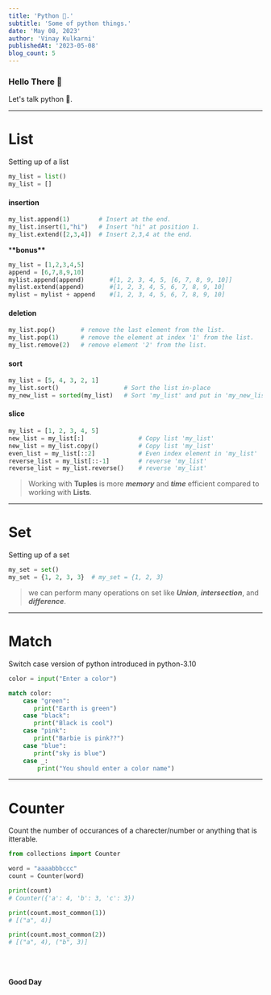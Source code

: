 ```yaml
---
title: 'Python 🐍.'
subtitle: 'Some of python things.'
date: 'May 08, 2023'
author: 'Vinay Kulkarni'
publishedAt: '2023-05-08'
blog_count: 5
---
```


### Hello There 🐼

Let's talk python 🐍.

---

# List

Setting up of a list

```python
my_list = list()
my_list = []
```

#### **insertion**

```python
my_list.append(1)        # Insert at the end.
my_list.insert(1,"hi")   # Insert "hi" at position 1.
my_list.extend([2,3,4])  # Insert 2,3,4 at the end.
```

\***\*bonus\*\***

```python
my_list = [1,2,3,4,5]
append = [6,7,8,9,10]
mylist.append(append)       #[1, 2, 3, 4, 5, [6, 7, 8, 9, 10]]
mylist.extend(append)       #[1, 2, 3, 4, 5, 6, 7, 8, 9, 10]
mylist = mylist + append    #[1, 2, 3, 4, 5, 6, 7, 8, 9, 10]
```

#### **deletion**

```python
my_list.pop()       # remove the last element from the list.
my_list.pop(1)      # remove the element at index '1' from the list.
my_list.remove(2)   # remove element '2' from the list.
```

#### **sort**

```python
my_list = [5, 4, 3, 2, 1]
my_list.sort()                  # Sort the list in-place
my_new_list = sorted(my_list)   # Sort 'my_list' and put in 'my_new_list'
```

#### **slice**

```python
my_list = [1, 2, 3, 4, 5]
new_list = my_list[:]               # Copy list 'my_list'
new_list = my_list.copy()           # Copy list 'my_list'
even_list = my_list[::2]            # Even index element in 'my_list'
reverse_list = my_list[::-1]        # reverse 'my_list'
reverse_list = my_list.reverse()    # reverse 'my_list'
```

> Working with **Tuples** is more **_memory_** and **_time_** efficient compared to working with **Lists**.

---

# Set

Setting up of a set

```python
my_set = set()
my_set = {1, 2, 3, 3}  # my_set = {1, 2, 3}
```

> we can perform many operations on set like **_Union_**, **_intersection_**, and **_difference_**.

---

# Match

Switch case version of python introduced in python-3.10

```python
color = input("Enter a color")

match color:
    case "green":
       print("Earth is green")
    case "black":
       print("Black is cool")
    case "pink":
       print("Barbie is pink??")
    case "blue":
       print("sky is blue")
    case _:
        print("You should enter a color name")
```

---

# Counter

Count the number of occurances of a charecter/number or anything that is itterable.

```python
from collections import Counter

word = "aaaabbbccc"
count = Counter(word)

print(count)
# Counter({'a': 4, 'b': 3, 'c': 3})

print(count.most_common(1))
# [("a", 4)]

print(count.most_common(2))
# [("a", 4), ("b", 3)]
```

<br />
<br />

**Good Day**
